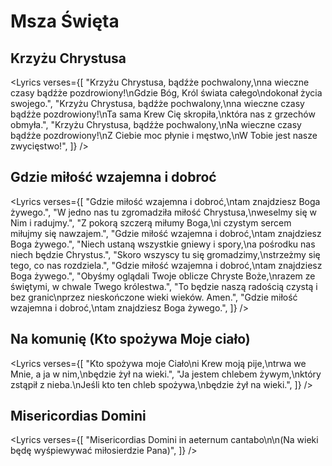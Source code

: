 
# Msza Święta

## Krzyżu Chrystusa

<Lyrics
  verses={[
    "Krzyżu Chrystusa, bądźże pochwalony,\nna wieczne czasy bądźże pozdrowiony!\nGdzie Bóg, Król świata całego\ndokonał życia swojego.",
    "Krzyżu Chrystusa, bądźże pochwalony,\nna wieczne czasy bądźże pozdrowiony!\nTa sama Krew Cię skropiła,\nktóra nas z grzechów obmyła.",
    "Krzyżu Chrystusa, bądźże pochwalony,\nNa wieczne czasy bądźże pozdrowiony!\nZ Ciebie moc płynie i męstwo,\nW Tobie jest nasze zwycięstwo!",
  ]}
/>

## Gdzie miłość wzajemna i dobroć

<Lyrics
  verses={[
    "Gdzie miłość wzajemna i dobroć,\ntam znajdziesz Boga żywego.",
    "W jedno nas tu zgromadziła miłość Chrystusa,\nweselmy się w Nim i radujmy.",
    "Z pokorą szczerą miłumy Boga,\ni czystym sercem miłujmy się nawzajem.",
    "Gdzie miłość wzajemna i dobroć,\ntam znajdziesz Boga żywego.",
    "Niech ustaną wszystkie gniewy i spory,\na pośrodku nas niech będzie Chrystus.",
    "Skoro wszyscy tu się gromadzimy,\nstrzeżmy się tego, co nas rozdziela.",
    "Gdzie miłość wzajemna i dobroć,\ntam znajdziesz Boga żywego.",
    "Obyśmy oglądali Twoje oblicze Chryste Boże,\nrazem ze świętymi, w chwale Twego królestwa.",
    "To będzie naszą radością czystą i bez granic\nprzez nieskończone wieki wieków. Amen.",
    "Gdzie miłość wzajemna i dobroć,\ntam znajdziesz Boga żywego.",
  ]}
/>

## Na komunię (Kto spożywa Moje ciało)

<Lyrics
  verses={[
    "Kto spożywa moje Ciało\ni Krew moją pije,\ntrwa we Mnie, a ja w nim,\nbędzie żył na wieki.",
    "Ja jestem chlebem żywym,\nktóry zstąpił z nieba.\nJeśli kto ten chleb spożywa,\nbędzie żył na wieki.",
  ]}
/>

## Misericordias Domini

<Lyrics
  verses={[
    "Misericordias Domini in aeternum cantabo\n\n(Na wieki będę wyśpiewywać miłosierdzie Pana)",
  ]}
/>
